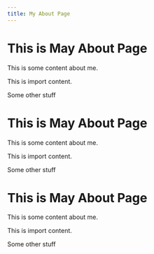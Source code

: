 ```yaml
---
title: My About Page
---
```



# This is May About Page

This is some content about me.

<Box>
  This is import content.
</Box>


Some other stuff

# This is May About Page

This is some content about me.

<Box>
  This is import content.
</Box>


Some other stuff

# This is May About Page

This is some content about me.

<Box>
  This is import content.
</Box>


Some other stuff